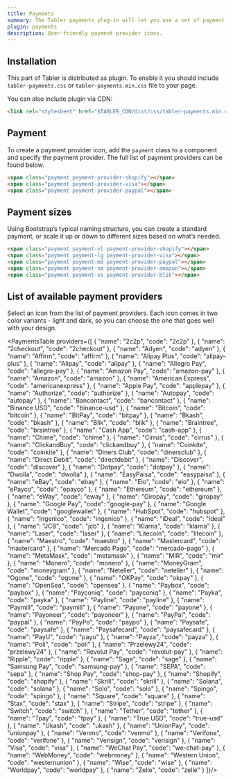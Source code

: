 ```yaml
---
title: Payments
summary: The Tabler payments plug-in will let you use a set of payment provider icons to facilitate the payment process and make it more-user friendly.
plugin: payments
description: User-friendly payment provider icons.
---
```


## Installation

This part of Tabler is distributed as plugin. To enable it you should include `tabler-payments.css` or `tabler-payments.min.css` file to your page.

You can also include plugin via CDN:

```html
<link rel="stylesheet" href="$TABLER_CDN/dist/css/tabler-payments.min.css">
```

## Payment

To create a payment provider icon, add the `payment` class to a component and specify the payment provider. The full list of payment providers can be found below.

```html example plugins="payments" separated centered background="bg-light"
<span class="payment payment-provider-shopify"></span>
<span class="payment payment-provider-visa"></span>
<span class="payment payment-provider-paypal"></span>
```

## Payment sizes

Using Bootstrap’s typical naming structure, you can create a standard payment, or scale it up or down to different sizes based on what’s needed.

```html example plugins="payments" separated centered background="bg-light"
<span class="payment payment-xl payment-provider-shopify"></span>
<span class="payment payment-lg payment-provider-visa"></span>
<span class="payment payment-md payment-provider-paypal"></span>
<span class="payment payment-sm payment-provider-amazon"></span>
<span class="payment payment-xs payment-provider-blik"></span>
```

## List of available payment providers

Select an icon from the list of payment providers. Each icon comes in two color variants - light and dark, so you can choose the one that goes well with your design.

<PaymentsTable providers={[
	{ "name": "2c2p", "code": "2c2p" },
  { "name": "2checkout", "code": "2checkout" },
  { "name": "Adyen", "code": "adyen" },
  { "name": "Affirm", "code": "affirm" },
  { "name": "Alipay Plus", "code": "alipay-plus" },
  { "name": "Alipay", "code": "alipay" },
  { "name": "Allegro Pay", "code": "allegro-pay" },
  { "name": "Amazon Pay", "code": "amazon-pay" },
  { "name": "Amazon", "code": "amazon" },
  { "name": "American Express", "code": "americanexpress" },
  { "name": "Apple Pay", "code": "applepay" },
  { "name": "Authorize", "code": "authorize" },
  { "name": "Autopay", "code": "autopay" },
  { "name": "Bancontact", "code": "bancontact" },
  { "name": "Binance USD", "code": "binance-usd" },
  { "name": "Bitcoin", "code": "bitcoin" },
  { "name": "BitPay", "code": "bitpay" },
  { "name": "Bkash", "code": "bkash" },
  { "name": "Blik", "code": "blik" },
  { "name": "Braintree", "code": "braintree" },
  { "name": "Cash App", "code": "cash-app" },
  { "name": "Chime", "code": "chime" },
  { "name": "Cirrus", "code": "cirrus" },
  { "name": "ClickandBuy", "code": "clickandbuy" },
  { "name": "Coinkite", "code": "coinkite" },
  { "name": "Diners Club", "code": "dinersclub" },
  { "name": "Direct Debit", "code": "directdebit" },
  { "name": "Discover", "code": "discover" },
  { "name": "Dotpay", "code": "dotpay" },
  { "name": "Dwolla", "code": "dwolla" },
  { "name": "EasyPaisa", "code": "easypaisa" },
  { "name": "eBay", "code": "ebay" },
  { "name": "Elo", "code": "elo" },
  { "name": "ePayco", "code": "epayco" },
  { "name": "Ethereum", "code": "ethereum" },
  { "name": "eWay", "code": "eway" },
  { "name": "Giropay", "code": "giropay" },
  { "name": "Google Pay", "code": "google-pay" },
  { "name": "Google Wallet", "code": "googlewallet" },
  { "name": "HubSpot", "code": "hubspot" },
  { "name": "Ingenico", "code": "ingenico" },
  { "name": "iDeal", "code": "ideal" },
  { "name": "JCB", "code": "jcb" },
  { "name": "Klarna", "code": "klarna" },
  { "name": "Laser", "code": "laser" },
  { "name": "Litecoin", "code": "litecoin" },
  { "name": "Maestro", "code": "maestro" },
  { "name": "Mastercard", "code": "mastercard" },
  { "name": "Mercado Pago", "code": "mercado-pago" },
  { "name": "MetaMask", "code": "metamask" },
  { "name": "MIR", "code": "mir" },
  { "name": "Monero", "code": "monero" },
  { "name": "MoneyGram", "code": "moneygram" },
  { "name": "Neteller", "code": "neteller" },
  { "name": "Ogone", "code": "ogone" },
  { "name": "OKPay", "code": "okpay" },
  { "name": "OpenSea", "code": "opensea" },
  { "name": "Paybox", "code": "paybox" },
  { "name": "Payconiq", "code": "payconiq" },
  { "name": "Payka", "code": "payka" },
  { "name": "Payline", "code": "payline" },
  { "name": "Paymill", "code": "paymill" },
  { "name": "Payone", "code": "payone" },
  { "name": "Payoneer", "code": "payoneer" },
  { "name": "PayPal", "code": "paypal" },
  { "name": "PayPo", "code": "paypo" },
  { "name": "Paysafe", "code": "paysafe" },
  { "name": "Paysafecard", "code": "paysafecard" },
  { "name": "PayU", "code": "payu" },
  { "name": "Payza", "code": "payza" },
  { "name": "Poli", "code": "poli" },
  { "name": "Przelewy24", "code": "przelewy24" },
  { "name": "Revolut Pay", "code": "revolut-pay" },
  { "name": "Ripple", "code": "ripple" },
  { "name": "Sage", "code": "sage" },
  { "name": "Samsung Pay", "code": "samsung-pay" },
  { "name": "SEPA", "code": "sepa" },
  { "name": "Shop Pay", "code": "shop-pay" },
  { "name": "Shopify", "code": "shopify" },
  { "name": "Skrill", "code": "skrill" },
  { "name": "Solana", "code": "solana" },
  { "name": "Solo", "code": "solo" },
  { "name": "Spingo", "code": "spingo" },
  { "name": "Square", "code": "square" },
  { "name": "Stax", "code": "stax" },
  { "name": "Stripe", "code": "stripe" },
  { "name": "Switch", "code": "switch" },
  { "name": "Tether", "code": "tether" },
  { "name": "Tpay", "code": "tpay" },
  { "name": "True USD", "code": "true-usd" },
  { "name": "Ukash", "code": "ukash" },
  { "name": "UnionPay", "code": "unionpay" },
  { "name": "Venmo", "code": "venmo" },
  { "name": "Verifone", "code": "verifone" },
  { "name": "Verisign", "code": "verisign" },
  { "name": "Visa", "code": "visa" },
  { "name": "WeChat Pay", "code": "we-chat-pay" },
  { "name": "WebMoney", "code": "webmoney" },
  { "name": "Western Union", "code": "westernunion" },
  { "name": "Wise", "code": "wise" },
  { "name": "Worldpay", "code": "worldpay" },
  { "name": "Zelle", "code": "zelle" }
]}/>
